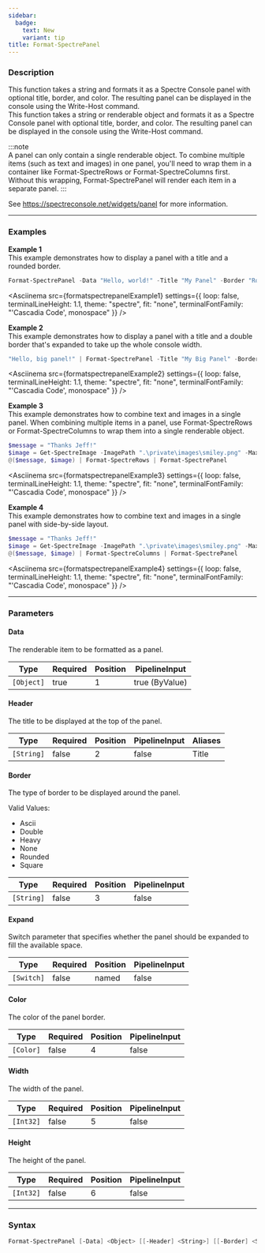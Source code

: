 ```yaml
---
sidebar:
  badge:
    text: New
    variant: tip
title: Format-SpectrePanel
---
```









### Description

This function takes a string and formats it as a Spectre Console panel with optional title, border, and color. The resulting panel can be displayed in the console using the Write-Host command.  
This function takes a string or renderable object and formats it as a Spectre Console panel with optional title, border, and color. The resulting panel can be displayed in the console using the Write-Host command.  

:::note  
A panel can only contain a single renderable object. To combine multiple items (such as text and images) in one panel, you'll need to wrap them in a container like Format-SpectreRows or Format-SpectreColumns first. Without this wrapping, Format-SpectrePanel will render each item in a separate panel.
:::  

See https://spectreconsole.net/widgets/panel for more information.



---


### Examples


**Example 1**  
This example demonstrates how to display a panel with a title and a rounded border.



```powershell
Format-SpectrePanel -Data "Hello, world!" -Title "My Panel" -Border "Rounded" -Color "Red"
```
<Asciinema
    src={formatspectrepanelExample1}
    settings={{
        loop: false,
        terminalLineHeight: 1.1,
        theme: "spectre",
        fit: "none",
        terminalFontFamily: "'Cascadia Code', monospace"
    }}
/>


**Example 2**  
This example demonstrates how to display a panel with a title and a double border that's expanded to take up the whole console width.



```powershell
"Hello, big panel!" | Format-SpectrePanel -Title "My Big Panel" -Border "Double" -Color "Magenta1" -Expand
```
<Asciinema
    src={formatspectrepanelExample2}
    settings={{
        loop: false,
        terminalLineHeight: 1.1,
        theme: "spectre",
        fit: "none",
        terminalFontFamily: "'Cascadia Code', monospace"
    }}
/>


**Example 3**  
This example demonstrates how to combine text and images in a single panel.
When combining multiple items in a panel, use Format-SpectreRows or Format-SpectreColumns to wrap them into a single renderable object.



```powershell
$message = "Thanks Jeff!"
$image = Get-SpectreImage -ImagePath ".\private\images\smiley.png" -MaxWidth 25
@($message, $image) | Format-SpectreRows | Format-SpectrePanel
```
<Asciinema
    src={formatspectrepanelExample3}
    settings={{
        loop: false,
        terminalLineHeight: 1.1,
        theme: "spectre",
        fit: "none",
        terminalFontFamily: "'Cascadia Code', monospace"
    }}
/>


**Example 4**  
This example demonstrates how to combine text and images in a single panel with side-by-side layout.



```powershell
$message = "Thanks Jeff!"
$image = Get-SpectreImage -ImagePath ".\private\images\smiley.png" -MaxWidth 25  
@($message, $image) | Format-SpectreColumns | Format-SpectrePanel
```
<Asciinema
    src={formatspectrepanelExample4}
    settings={{
        loop: false,
        terminalLineHeight: 1.1,
        theme: "spectre",
        fit: "none",
        terminalFontFamily: "'Cascadia Code', monospace"
    }}
/>


---


### Parameters
#### **Data**

The renderable item to be formatted as a panel.






|Type      |Required|Position|PipelineInput |
|----------|--------|--------|--------------|
|`[Object]`|true    |1       |true (ByValue)|



#### **Header**

The title to be displayed at the top of the panel.






|Type      |Required|Position|PipelineInput|Aliases|
|----------|--------|--------|-------------|-------|
|`[String]`|false   |2       |false        |Title  |



#### **Border**

The type of border to be displayed around the panel.



Valid Values:

* Ascii
* Double
* Heavy
* None
* Rounded
* Square






|Type      |Required|Position|PipelineInput|
|----------|--------|--------|-------------|
|`[String]`|false   |3       |false        |



#### **Expand**

Switch parameter that specifies whether the panel should be expanded to fill the available space.






|Type      |Required|Position|PipelineInput|
|----------|--------|--------|-------------|
|`[Switch]`|false   |named   |false        |



#### **Color**

The color of the panel border.






|Type     |Required|Position|PipelineInput|
|---------|--------|--------|-------------|
|`[Color]`|false   |4       |false        |



#### **Width**

The width of the panel.






|Type     |Required|Position|PipelineInput|
|---------|--------|--------|-------------|
|`[Int32]`|false   |5       |false        |



#### **Height**

The height of the panel.






|Type     |Required|Position|PipelineInput|
|---------|--------|--------|-------------|
|`[Int32]`|false   |6       |false        |





---


### Syntax
```powershell
Format-SpectrePanel [-Data] <Object> [[-Header] <String>] [[-Border] <String>] [-Expand] [[-Color] <Color>] [[-Width] <Int32>] [[-Height] <Int32>] [<CommonParameters>]
```
